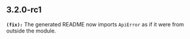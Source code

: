 ## 3.2.0-rc1
**`(fix):`** The generated README now imports `ApiError` as if it were from outside the module.

